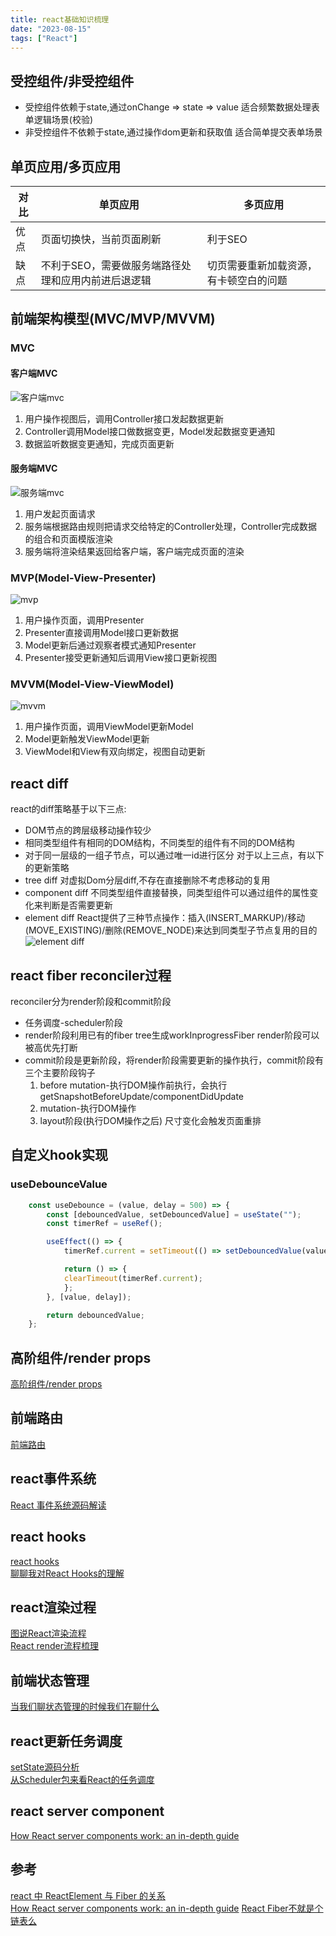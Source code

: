 ```yaml
---
title: react基础知识梳理
date: "2023-08-15"
tags: ["React"]
---
```


## 受控组件/非受控组件

* 受控组件依赖于state,通过onChange => state => value 适合频繁数据处理表单逻辑场景(校验)
* 非受控组件不依赖于state,通过操作dom更新和获取值 适合简单提交表单场景

## 单页应用/多页应用
| 对比 | 单页应用 | 多页应用 |
| ------ | ------ | ------ | 
| 优点 | 页面切换快，当前页面刷新  | 利于SEO |
| 缺点 | 不利于SEO，需要做服务端路径处理和应用内前进后退逻辑 | 切页需要重新加载资源，有卡顿空白的问题 |
 
## 前端架构模型(MVC/MVP/MVVM)

### MVC 
#### 客户端MVC  
![客户端mvc](/static/images/reactStatic/reactBase/mvc.png)  
1. 用户操作视图后，调用Controller接口发起数据更新
2. Controller调用Model接口做数据变更，Model发起数据变更通知
3. 数据监听数据变更通知，完成页面更新

#### 服务端MVC
![服务端mvc](/static/images/reactStatic/reactBase/serverMvc.png)  
1. 用户发起页面请求
2. 服务端根据路由规则把请求交给特定的Controller处理，Controller完成数据的组合和页面模版渲染
3. 服务端将渲染结果返回给客户端，客户端完成页面的渲染

### MVP(Model-View-Presenter)  
![mvp](/static/images/reactStatic/reactBase/mvp.png)  
1. 用户操作页面，调用Presenter
2. Presenter直接调用Model接口更新数据
3. Model更新后通过观察者模式通知Presenter
4. Presenter接受更新通知后调用View接口更新视图

### MVVM(Model-View-ViewModel)   
![mvvm](/static/images/reactStatic/reactBase/mvvm.png)  
1. 用户操作页面，调用ViewModel更新Model
2. Model更新触发ViewModel更新
3. ViewModel和View有双向绑定，视图自动更新

## react diff
react的diff策略基于以下三点:
* DOM节点的跨层级移动操作较少
* 相同类型组件有相同的DOM结构，不同类型的组件有不同的DOM结构
* 对于同一层级的一组子节点，可以通过唯一id进行区分
对于以上三点，有以下的更新策略
* tree diff 对虚拟Dom分层diff,不存在直接删除不考虑移动的复用
* component diff  不同类型组件直接替换，同类型组件可以通过组件的属性变化来判断是否需要更新
* element diff React提供了三种节点操作：插入(INSERT_MARKUP)/移动(MOVE_EXISTING)/删除(REMOVE_NODE)来达到同类型子节点复用的目的
![element diff](/static/images/reactStatic/reactBase/elementDiff.png) 


## react fiber reconciler过程
reconciler分为render阶段和commit阶段
* 任务调度-scheduler阶段  
* render阶段利用已有的fiber tree生成workInprogressFiber render阶段可以被高优先打断
* commit阶段是更新阶段，将render阶段需要更新的操作执行，commit阶段有三个主要阶段钩子
    1. before mutation-执行DOM操作前执行，会执行getSnapshotBeforeUpdate/componentDidUpdate
    2. mutation-执行DOM操作
    3. layout阶段(执行DOM操作之后) 尺寸变化会触发页面重排


## 自定义hook实现

### useDebounceValue

```javascript
    const useDebounce = (value, delay = 500) => {
        const [debouncedValue, setDebouncedValue] = useState("");
        const timerRef = useRef();

        useEffect(() => {
            timerRef.current = setTimeout(() => setDebouncedValue(value), delay);

            return () => {
            clearTimeout(timerRef.current);
            };
        }, [value, delay]);

        return debouncedValue;
    };
```
## 高阶组件/render props
[高阶组件/render props](https://icantunderstand.github.io/blogNew/blog/react/hoc)

## 前端路由
[前端路由](https://icantunderstand.github.io/blogNew/blog/react/history)

## react事件系统
[React 事件系统源码解读](https://icantunderstand.github.io/blogNew/blog/react/reactEvent)

## react hooks
[react hooks](https://icantunderstand.github.io/blogNew/blog/react/reactHooks)  
[聊聊我对React Hooks的理解](https://icantunderstand.github.io/blogNew/blog/react/thinkingInHooks)

## react渲染过程
[图说React渲染流程](https://icantunderstand.github.io/blog/react-render-interpretation)  
[React render流程梳理](https://icantunderstand.github.io/blog/react-render)

## 前端状态管理
[当我们聊状态管理的时候我们在聊什么](https://icantunderstand.github.io/blog/state-control)

## react更新任务调度
[setState源码分析](https://icantunderstand.github.io/blog/react-setstate)  
[从Scheduler包来看React的任务调度](https://icantunderstand.github.io/blog/react-scheduler)

## react server component
[How React server components work: an in-depth guide](https://www.plasmic.app/blog/how-react-server-components-work)

## 参考

[react 中 ReactElement 与 Fiber 的关系](https://juejin.cn/post/7099810539315920926)  
[How React server components work: an in-depth guide](https://www.plasmic.app/blog/how-react-server-components-work) 
[React Fiber不就是个链表么](https://juejin.cn/post/7159118990999191582)  

